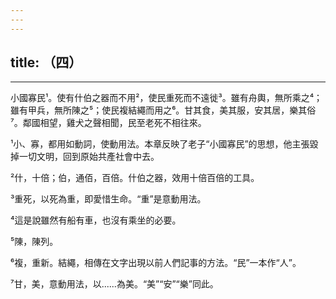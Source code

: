 ```yaml
---
---
---
```

title: （四）
---





--------------------

小國寡民¹。使有什伯之器而不用²，使民重死而不遠徙³。雖有舟輿，無所乘之⁴；雖有甲兵，無所陳之⁵；使民複結繩而用之⁶。甘其食，美其服，安其居，樂其俗⁷。鄰國相望，雞犬之聲相聞，民至老死不相往來。

¹小、寡，都用如動詞，使動用法。本章反映了老子“小國寡民”的思想，他主張毀掉一切文明，回到原始共產社會中去。

²什，十倍；伯，通佰，百倍。什伯之器，效用十倍百倍的工具。

³重死，以死為重，即愛惜生命。“重”是意動用法。

⁴這是說雖然有船有車，也沒有乘坐的必要。

⁵陳，陳列。

⁶複，重新。結繩，相傳在文字出現以前人們記事的方法。“民”一本作“人”。

⁷甘，美，意動用法，以......為美。“美”“安”“樂”同此。